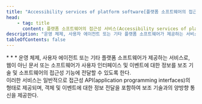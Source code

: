 ```yaml
---
title: "Accessibility services of platform software[플랫폼 소프트웨어의 접근성 서비스]"
head:
    - tag: title
      content: 플랫폼 소프트웨어의 접근성 서비스(Accessibility services of platform software)
description: "운영 체제, 사용자 에이전트 또는 기타 플랫폼 소프트웨어가 제공하는 서비스로, 웹이 아닌 문서 또는 소프트웨어가 사용자 인터페이스 및 이벤트에 대한 정보를 보조 기술 및 소프트웨어의 접근성 기능에 전달할 수 있도록 한다."
tableOfContents: false
---
```


<Badge text="WCAG2ICT" variant="note" size="large" />
* * *
운영 체제, 사용자 에이전트 또는 기타 플랫폼 소프트웨어가 제공하는 서비스로, 웹이 아닌 문서 또는 소프트웨어가 사용자 인터페이스 및 이벤트에 대한 정보를 보조 기술 및 소프트웨어의 접근성 기능에 전달할 수 있도록 한다.

<Aside title="참고">
이러한 서비스는 일반적으로 접근성 API(<span lang="en">application programming interfaces</span>)의 형태로 제공되며, 객체 및 이벤트에 대한 정보 전달을 포함하여 보조 기술과의 양방향 통신을 제공한다.
</Aside>

